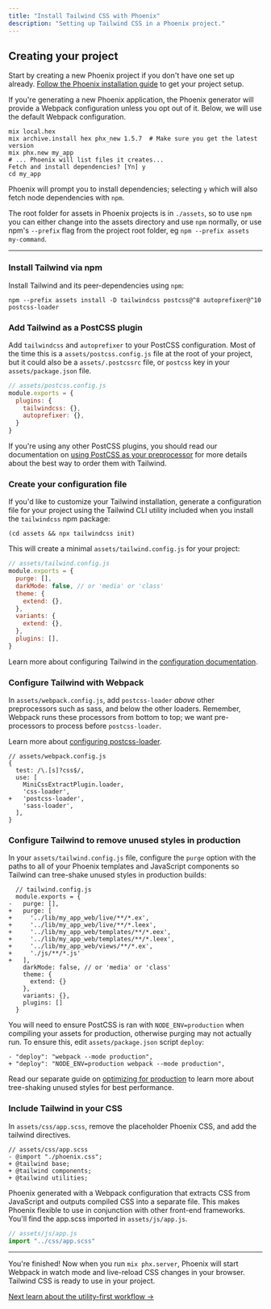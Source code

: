 ```yaml
---
title: "Install Tailwind CSS with Phoenix"
description: "Setting up Tailwind CSS in a Phoenix project."
---
```


## Creating your project

Start by creating a new Phoenix project if you don't have one set up already.
[Follow the Phoenix installation
guide](https://hexdocs.pm/phoenix/installation.html#content) to get your project
setup.

If you're generating a new Phoenix application, the Phoenix generator will
provide a Webpack configuration unless you opt out of it. Below, we will use the
default Webpack configuration.

```shell
mix local.hex
mix archive.install hex phx_new 1.5.7  # Make sure you get the latest version
mix phx.new my_app
# ... Phoenix will list files it creates...
Fetch and install dependencies? [Yn] y
cd my_app
```

Phoenix will prompt you to install dependencies; selecting `y` which will also
fetch node dependencies with `npm`.

The root folder for assets in Phoenix projects is in `./assets`, so to use `npm`
you can either change into the assets directory and use `npm` normally, or use
npm's `--prefix` flag from the project root folder, eg `npm --prefix assets
my-command`.

---

### Install Tailwind via npm

Install Tailwind and its peer-dependencies using `npm`:

```shell
npm --prefix assets install -D tailwindcss postcss@^8 autoprefixer@^10 postcss-loader
```

### Add Tailwind as a PostCSS plugin

Add `tailwindcss` and `autoprefixer` to your PostCSS configuration. Most of the
time this is a `assets/postcss.config.js` file at the root of your project, but
it could also be a `assets/.postcssrc` file, or `postcss` key in your
`assets/package.json` file.

```js
// assets/postcss.config.js
module.exports = {
  plugins: {
    tailwindcss: {},
    autoprefixer: {},
  }
}
```

If you're using any other PostCSS plugins, you should read our documentation on
[using PostCSS as your preprocessor](/docs/using-with-preprocessors) for more
details about the best way to order them with Tailwind.

### Create your configuration file

If you'd like to customize your Tailwind installation, generate a configuration
file for your project using the Tailwind CLI utility included when you install
the `tailwindcss` npm package:

```shell
(cd assets && npx tailwindcss init)
```

This will create a minimal `assets/tailwind.config.js` for your project:

```js
// assets/tailwind.config.js
module.exports = {
  purge: [],
  darkMode: false, // or 'media' or 'class'
  theme: {
    extend: {},
  },
  variants: {
    extend: {},
  },
  plugins: [],
}
```

Learn more about configuring Tailwind in the [configuration documentation](/docs/configuration).

### Configure Tailwind with Webpack

In `assets/webpack.config.js`, add `postcss-loader` _above_ other preprocessors
such as sass, and below the other loaders. Remember, Webpack runs these
processors from bottom to top; we want pre-processors to process before
`postcss-loader`.

Learn more about [configuring postcss-loader](https://webpack.js.org/loaders/postcss-loader/).

```diff-js
// assets/webpack.config.js
{
  test: /\.[s]?css$/,
  use: [
    MiniCssExtractPlugin.loader,
    'css-loader',
+   'postcss-loader',
    'sass-loader',
  ],
}
```

### Configure Tailwind to remove unused styles in production

In your `assets/tailwind.config.js` file, configure the `purge` option with the
paths to all of your Phoenix templates and JavaScript components so Tailwind can
tree-shake unused styles in production builds:

```diff-js
  // tailwind.config.js
  module.exports = {
-   purge: [],
+   purge: [
+     '../lib/my_app_web/live/**/*.ex',
+     '../lib/my_app_web/live/**/*.leex',
+     '../lib/my_app_web/templates/**/*.eex',
+     '../lib/my_app_web/templates/**/*.leex',
+     '../lib/my_app_web/views/**/*.ex',
+     './js/**/*.js'
+   ],
    darkMode: false, // or 'media' or 'class'
    theme: {
      extend: {}
    },
    variants: {},
    plugins: []
  }
```

You will need to ensure PostCSS is ran with `NODE_ENV=production` when compiling
your assets for production, otherwise purging may not actually run. To ensure
this, edit `assets/package.json` script `deploy`:

```diff-js
- "deploy": "webpack --mode production",
+ "deploy": "NODE_ENV=production webpack --mode production",
```

Read our separate guide on [optimizing for
production](/docs/optimizing-for-production) to learn more about tree-shaking
unused styles for best performance.

### Include Tailwind in your CSS

In `assets/css/app.scss`, remove the placeholder Phoenix CSS, and add the
tailwind directives.

```diff-css
// assets/css/app.scss
- @import "./phoenix.css";
+ @tailwind base;
+ @tailwind components;
+ @tailwind utilities;
```

Phoenix generated with a Webpack configuration that extracts CSS from JavaScript
and outputs compiled CSS into a separate file. This makes Phoenix flexible to
use in conjunction with other front-end frameworks. You'll find the app.scss
imported in `assets/js/app.js`.

```js
// assets/js/app.js
import "../css/app.scss"
```

---

You're finished! Now when you run `mix phx.server`, Phoenix will start Webpack
in watch mode and live-reload CSS changes in your browser. Tailwind CSS is ready
to use in your project.

[Next learn about the utility-first workflow &rarr;](/docs/utility-first)
